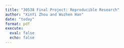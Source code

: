 ```yaml
---
title: "30538 Final Project: Reproducible Research"
author: "XinYi Zhou and Wuzhen Han" 
date: "today"
format: pdf
execute:
  eval: false
  echo: false
---
```


